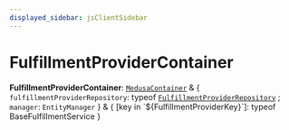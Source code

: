 ```yaml
---
displayed_sidebar: jsClientSidebar
---
```



# FulfillmentProviderContainer

 **FulfillmentProviderContainer**: [`MedusaContainer`](internal.internal.MedusaContainer.mdx) & { `fulfillmentProviderRepository`: typeof [`FulfillmentProviderRepository`](../../modules/internal.mdx#fulfillmentproviderrepository) ; `manager`: `EntityManager`  } & { [key in \`${FulfillmentProviderKey}\`]: typeof BaseFulfillmentService }
